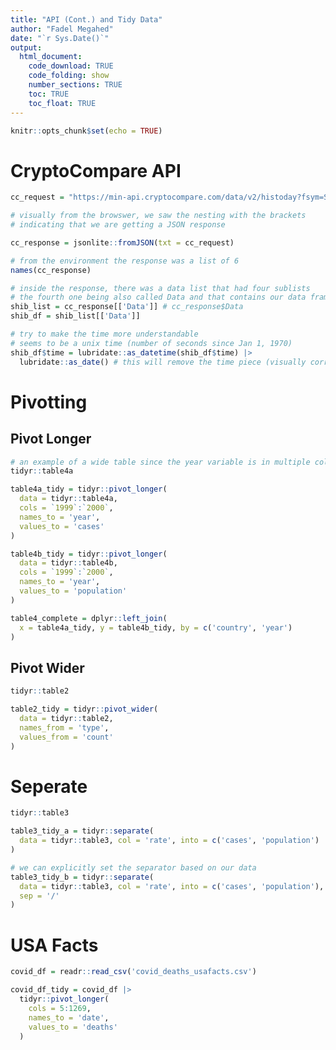 ```yaml
---
title: "API (Cont.) and Tidy Data"
author: "Fadel Megahed"
date: "`r Sys.Date()`"
output: 
  html_document:
    code_download: TRUE
    code_folding: show
    number_sections: TRUE
    toc: TRUE
    toc_float: TRUE
---
```


```r
knitr::opts_chunk$set(echo = TRUE)
```

# CryptoCompare API

```r
cc_request = "https://min-api.cryptocompare.com/data/v2/histoday?fsym=SHIB&tsym=USD&limit=100&api_key=a0850692beafc12f12226f0322853380f88a9c5560248afc2d07b55a53f0e63e"

# visually from the browswer, we saw the nesting with the brackets
# indicating that we are getting a JSON response

cc_response = jsonlite::fromJSON(txt = cc_request)

# from the environment the response was a list of 6 
names(cc_response)

# inside the response, there was a data list that had four sublists
# the fourth one being also called Data and that contains our data frame
shib_list = cc_response[['Data']] # cc_response$Data
shib_df = shib_list[['Data']]

# try to make the time more understandable
# seems to be a unix time (number of seconds since Jan 1, 1970)
shib_df$time = lubridate::as_datetime(shib_df$time) |> 
  lubridate::as_date() # this will remove the time piece (visually corresponds to removing the UTC)
```


# Pivotting

## Pivot Longer

```r
# an example of a wide table since the year variable is in multiple cols
tidyr::table4a

table4a_tidy = tidyr::pivot_longer(
  data = tidyr::table4a, 
  cols = `1999`:`2000`,
  names_to = 'year',
  values_to = 'cases'
)

table4b_tidy = tidyr::pivot_longer(
  data = tidyr::table4b, 
  cols = `1999`:`2000`,
  names_to = 'year',
  values_to = 'population'
)

table4_complete = dplyr::left_join(
  x = table4a_tidy, y = table4b_tidy, by = c('country', 'year') 
)

```


## Pivot Wider

```r
tidyr::table2

table2_tidy = tidyr::pivot_wider(
  data = tidyr::table2,
  names_from = 'type',
  values_from = 'count'
)

```


# Seperate 

```r
tidyr::table3

table3_tidy_a = tidyr::separate(
  data = tidyr::table3, col = 'rate', into = c('cases', 'population')
)

# we can explicitly set the separator based on our data
table3_tidy_b = tidyr::separate(
  data = tidyr::table3, col = 'rate', into = c('cases', 'population'),
  sep = '/'
)
```


# USA Facts

```r
covid_df = readr::read_csv('covid_deaths_usafacts.csv')

covid_df_tidy = covid_df |> 
  tidyr::pivot_longer(
    cols = 5:1269,
    names_to = 'date',
    values_to = 'deaths'
  )
```






